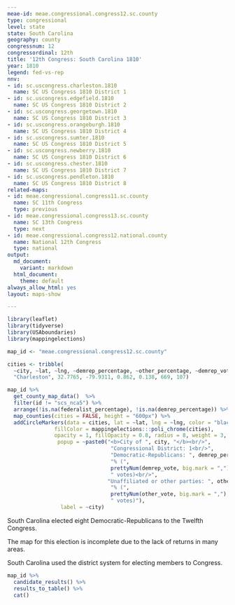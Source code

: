 ```yaml
---
meae-id: meae.congressional.congress12.sc.county
type: congressional
level: state
state: South Carolina
geography: county
congressnum: 12
congressordinal: 12th
title: '12th Congress: South Carolina 1810'
year: 1810
legend: fed-vs-rep
nnv:
- id: sc.uscongress.charleston.1810
  name: SC US Congress 1810 District 1
- id: sc.uscongress.edgefield.1810
  name: SC US Congress 1810 District 2
- id: sc.uscongress.georgetown.1810
  name: SC US Congress 1810 District 3
- id: sc.uscongress.orangeburgh.1810
  name: SC US Congress 1810 District 4
- id: sc.uscongress.sumter.1810
  name: SC US Congress 1810 District 5
- id: sc.uscongress.newberry.1810
  name: SC US Congress 1810 District 6
- id: sc.uscongress.chester.1810
  name: SC US Congress 1810 District 7
- id: sc.uscongress.pendleton.1810
  name: SC US Congress 1810 District 8
related-maps:
- id: meae.congressional.congress11.sc.county
  name: SC 11th Congress
  type: previous
- id: meae.congressional.congress13.sc.county
  name: SC 13th Congress
  type: next
- id: meae.congressional.congress12.national.county
  name: National 12th Congress
  type: national
output:
  md_document:
    variant: markdown
  html_document:
    theme: default
always_allow_html: yes
layout: maps-show

---
```


```r
library(leaflet)
library(tidyverse)
library(USAboundaries)
library(mappingelections)

map_id <- "meae.congressional.congress12.sc.county"

cities <- tribble(
  ~city, ~lat, ~lng, ~demrep_percentage, ~other_percentage, ~demrep_vote, ~other_vote, 
  "Charleston", 32.7765, -79.9311, 0.862, 0.138, 669, 107)
```

<div class="map">

```r
map_id %>%
  get_county_map_data()  %>%
  filter(id != "scs_nca5") %>% 
  arrange(!is.na(federalist_percentage), !is.na(demrep_percentage)) %>%
  map_counties(cities = FALSE, height = "600px") %>% 
  addCircleMarkers(data = cities, lat = ~lat, lng = ~lng, color = "black",
               fillColor = mappingelections:::poli_chrome(cities),
               opacity = 1, fillOpacity = 0.8, radius = 8, weight = 3,
                popup = ~paste0("<b>City of ", city, "</b><br/>",
                                 "Congressional District: 1<br/>",
                                 "Democratic-Republicans: ", demrep_percentage * 100,
                                 "% (", 
                                 prettyNum(demrep_vote, big.mark = ","),
                                 " votes)<br/>",
                                "Unaffiliated or other parties: ", other_percentage * 100,
                                 "% (", 
                                 prettyNum(other_vote, big.mark = ","),
                                 " votes)"),
                 label = ~city)
```

</div>

South Carolina elected eight Democratic-Republicans to the Twelfth Congress.

The map for this election is incomplete due to the lack of returns in many areas.

South Carolina used the district system for electing members to Congress.

<div class="results-table">

```r
map_id %>%
  candidate_results() %>%
  results_to_table() %>%
  cat()
```

</div>

